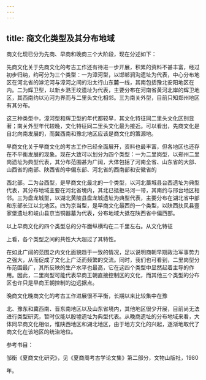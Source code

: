 ```yaml
---
---
---
```

title: 商文化类型及其分布地域
---



商文化现已分为先商、早商和晚商三个大阶段，现在分述如下：

先商文化关于先商文化的考古工作还有待进一步开展，积累的资料不甚丰富，经过初步归纳，约可分为三个类型：一为漳河型，以邯郸涧沟遗址为代表，中心分布地区在河北省的滹沱河与漳河之间的沿太行山东麓一线，其南包括豫北安阳地区在内。二为辉卫型，以新乡潞王坟遗址为代表，主要分布在河南省黄河北岸的辉卫地区，其西南约以沁河为界而与二里头文化相邻。三为南关外型，目前只知郑州地区有其分布。

这三种类型中，漳河型和辉卫型的年代都较早，其文化特征同二里头文化区别显著；南关外型年代较晚，文化特征同二里头文化最为接近。可以看出，先商文化是自北向南发展的，而冀西南和豫北地区应该是商文化的策源地。

早商文化关于早商文化的考古工作已经全面展开，资料也最丰富，但各地区也还存在不平衡发展的现象。现在大致可以划分为四个类型：一为二里岗型，以郑州二里岗遗址为典型代表，其分布范围甚为广阔，大体包括了河南全省、山东省的大部、山西省的南部、陕西省的中偏东部、河北省的西南部和安徽省的

西北部。二为台西型，是早商文化最北的一个类型，以河北藁城县台西遗址为典型代表，其分布地域主要在河北省境内，其北已抵拒马河一带，其南约与邢台地区相邻。三为盘龙城型，以湖北黄陂县盘龙城遗址为典型代表，主要分布在湖北省中部和东部长江以北地区。四为京当型，是早商文化最西的一个类型，以陕西扶风县壹家堡遗址和岐山县京当铜器墓为代表，分布地域大抵在陕西省中偏西部。

以上早商文化的四个类型总的分布面纵横均在二千里左右。从文化特征

上看，各个类型之间的共性大大超过了其特性。

在如此广阔的范围之内文化面貌趋于一致的情况，足以说明商朝早期政治军事势力之强大，从而促成了文化上广泛而频繁的交流。同时，我们也可看到，二里岗型分布范围最广，其所反映的生产水平也最高，它在这四个类型中显然起着主导的作用。因此，二里岗型可能代表早商王朝直接控制区的文化，而其他三个类型的分布区也许只是早商王朝控制的边远据点。

晚商文化晚商文化的考古工作进展很不平衡，长期以来比较集中在豫

北、豫东和冀西南、晋东南地区以及山东省境内，其他地区很少开展，目前尚无法进行类型研究，暂时仅能以殷墟遗址为典型代表。从晚商遗址的分布地域来看，大体同早商文化相似，惟陕西地区和湖北地区，由于地方文化的兴起，逐渐地取代了商文化在该地区的统治地位。

参考书目：

邹衡《夏商文化研究》，见《夏商周考古学论文集》第二部分，文物山版社，1980

年。
